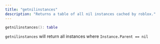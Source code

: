 ```yaml
---
title: "getnilinstances"
description: "Returns a table of all nil instances cached by roblox."
---
```


```lua
getnilinstances(): table
```
`getnilinstances` will return all instances where `Instance.Parent == nil`



